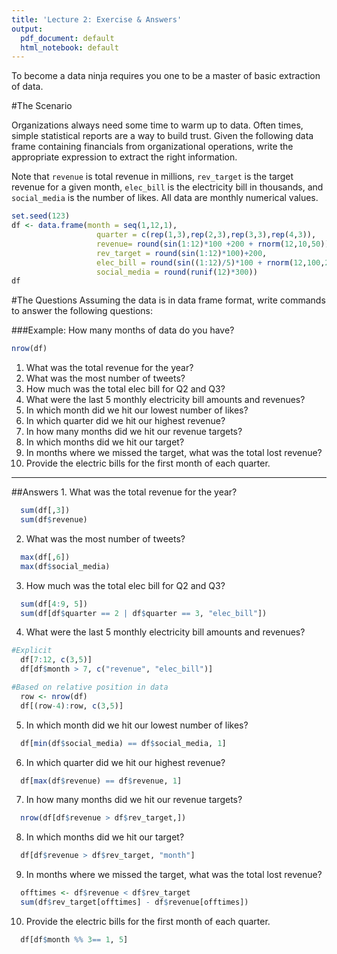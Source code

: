 ```yaml
---
title: 'Lecture 2: Exercise & Answers'
output:
  pdf_document: default
  html_notebook: default
---
```


To become a data ninja requires you one to be a master of basic extraction of data.

#The Scenario

Organizations always need some time to warm up to data. Often times, simple statistical reports are a way to build trust. Given the following data frame containing financials from organizational operations, write the appropriate expression to extract the right information. 

Note that `revenue` is total revenue in millions, `rev_target` is the target revenue for a given month, `elec_bill` is the electricity bill in thousands, and `social_media` is the number of likes. All data are monthly numerical values.
```r
set.seed(123)
df <- data.frame(month = seq(1,12,1),
                   quarter = c(rep(1,3),rep(2,3),rep(3,3),rep(4,3)),
                   revenue= round(sin(1:12)*100 +200 + rnorm(12,10,50)),
                   rev_target = round(sin(1:12)*100)+200,
                   elec_bill = round(sin((1:12)/5)*100 + rnorm(12,100,20)),
                   social_media = round(runif(12)*300))
df
```

#The Questions
Assuming the data is in data frame format, write commands to answer the following questions:

###Example:
How many months of data do you have?
```r
nrow(df)
```

1. What was the total revenue for the year?
2. What was the most number of tweets?
3. How much was the total elec bill for Q2 and Q3?
4. What were the last 5 monthly electricity bill amounts and revenues?
5. In which month did we hit our lowest number of likes?
6. In which quarter did we hit our highest revenue?
7. In how many months did we hit our revenue targets?
8. In which months did we hit our target?
9. In months where we missed the target, what was the total lost revenue?
10. Provide the electric bills for the first month of each quarter.

<hr>

##Answers
1. What was the total revenue for the year?
```r
  sum(df[,3])
  sum(df$revenue)
```

2. What was the most number of tweets?

```r
  max(df[,6])
  max(df$social_media)
```

3. How much was the total elec bill for Q2 and Q3?
```r
  sum(df[4:9, 5])
  sum(df[df$quarter == 2 | df$quarter == 3, "elec_bill"])
```

4. What were the last 5 monthly electricity bill amounts and revenues?
```r
#Explicit
  df[7:12, c(3,5)]
  df[df$month > 7, c("revenue", "elec_bill")]

#Based on relative position in data
  row <- nrow(df)
  df[(row-4):row, c(3,5)]
```

5. In which month did we hit our lowest number of likes?
```r
  df[min(df$social_media) == df$social_media, 1]
```


6. In which quarter did we hit our highest revenue?
```r
  df[max(df$revenue) == df$revenue, 1]
```

7. In how many months did we hit our revenue targets?
```r
  nrow(df[df$revenue > df$rev_target,])
```

8. In which months did we hit our target?
```r
  df[df$revenue > df$rev_target, "month"]
```

9. In months where we missed the target, what was the total lost revenue?
```r
  offtimes <- df$revenue < df$rev_target
  sum(df$rev_target[offtimes] - df$revenue[offtimes])
```

10. Provide the electric bills for the first month of each quarter.
```r
  df[df$month %% 3== 1, 5]
```



